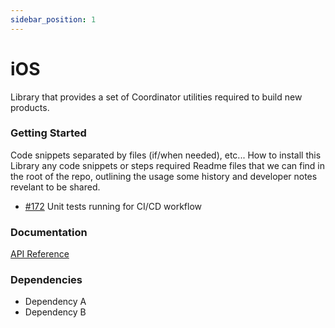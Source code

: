 ```yaml
---
sidebar_position: 1
---
```




# iOS
Library that provides a set of Coordinator utilities required to build new products.

### Getting Started
<Tabs>
<TabItem value="example" label="Example" default>
  Code snippets separated by files (if/when needed), etc...
</TabItem>
<TabItem value="installing" label="Installing">
  How to install this Library any code snippets or steps required
</TabItem>
<TabItem value="readme" label="Readme" default>
  Readme files that we can find in the root of the repo, outlining the usage some history and developer notes revelant to be shared.
</TabItem>
<TabItem value="changelog" label="Changelog">

  - [#172](https://github.com/huma-engineering/huma-web-sdk/pull/172) Unit tests running for CI/CD workflow
  
</TabItem>
</Tabs>

 ### Documentation
[API Reference](https://github.com/huma-engineering/huma-web-sdk/releases)

 ### Dependencies
- Dependency A
- Dependency B